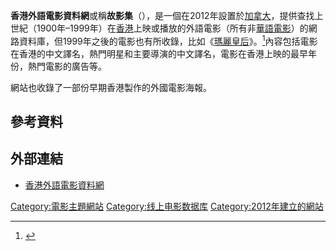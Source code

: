 {{Infobox Website
| name             = 香港外語電影資料網
| url              = {{url|http://playitagain.info/site/}}
| alexa            = 全球 {{Increase}} 729,709（{{as of|2017|04|24}}）<br />加拿大 42,230（{{as of|2017|04|24}}）<br />香港 8,446（{{as of|2017|04|24}}）<ref name="alexa">{{cite web|url=http://www.alexa.com/siteinfo/playitagain.info|title=Playitagain.info Site Info|work=Alexa Internet|accessdate=2017-04-02|archive-date=2017-04-24|archive-url=https://web.archive.org/web/20170424085927/http://www.alexa.com/siteinfo/playitagain.info|dead-url= no}}</ref>
| type             = 電影資料庫
| language         = [[英文|英文]]、[[繁體中文|繁體中文]]
| registration     = 無需
| launch_date      = {{start date|2012}}
| current_status   = 綫上
}}

'''香港外語電影資料網'''或稱'''故影集'''（{{lang|en|'''Play It Again'''}}），是一個在2012年設置於[[加拿大|加拿大]]，提供查找上世紀（1900年–1999年）在[[香港|香港]]上映或播放的外語電影（所有非[[華語電影|華語電影]]）的網路資料庫，但1999年之後的電影也有所收錄，比如《[[凡爾賽拜金女|瑪麗皇后]]》。<ref>{{cite web|title=MARIE ANTOINETTE 瑪麗皇后|url=http://playitagain.info/site/2007/marie-antoinette-2/|accessdate=2017-04-24|archive-url=https://web.archive.org/web/20170510060851/http://playitagain.info/site/2007/marie-antoinette-2/|archive-date=2017-05-10|dead-url=yes}}</ref>內容包括電影在香港的中文譯名，熱門明星和主要導演的中文譯名，電影在香港上映的最早年份，熱門電影的廣告等。

網站也收錄了一部份早期香港製作的外國電影海報。

==參考資料==
{{reflist}}

==外部連結==
*[http://playitagain.info/site/ 香港外語電影資料網] {{Wayback|url=http://playitagain.info/site/ |date=20161113114823 }}{{en}}{{zh-hk}}

[[Category:電影主題網站|Category:電影主題網站]]
[[Category:线上电影数据库|Category:线上电影数据库]]
[[Category:2012年建立的網站|Category:2012年建立的網站]]